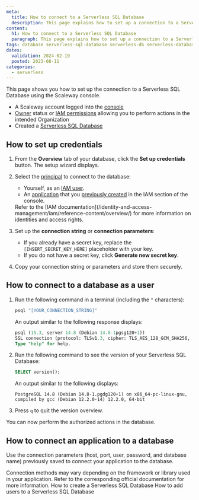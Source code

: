 ```yaml
---
meta:
  title: How to connect to a Serverless SQL Database
  description: This page explains how to set up a connection to a Serverless SQL Database
content:
  h1: How to connect to a Serverless SQL Database
  paragraph: This page explains how to set up a connection to a Serverless SQL Database
tags: database serverless-sql-database serverless-db serverless-database postgresql 
dates:
  validation: 2024-02-19
  posted: 2023-08-11
categories:
  - serverless
---
```


This page shows you how to set up the connection to a Serverless SQL Database using the Scaleway console.

<Macro id="requirements" />

- A Scaleway account logged into the [console](https://console.scaleway.com)
- [Owner](/identity-and-access-management/iam/concepts/#owner) status or [IAM permissions](/identity-and-access-management/iam/concepts/#permission) allowing you to perform actions in the intended Organization
- Created a [Serverless SQL Database](/serverless/sql-databases/how-to/create-a-database/)

## How to set up credentials

1. From the **Overview** tab of your database, click the **Set up credentials** button. The setup wizard displays.

2. Select the [principal](/identity-and-access-management/iam/concepts/#principal) to connect to the database:
    - Yourself, as an [IAM user](/identity-and-access-management/iam/concepts/#user).
    - An [application](/identity-and-access-management/iam/concepts/#application) that you [previously created](/identity-and-access-management/iam/how-to/create-application/) in the IAM section of the console.
    <Message type="note">
        Refer to the [IAM documentation](/identity-and-access-management/iam/reference-content/overview/) for more information on identities and access rights.
    </Message>
3. Set up the **connection string** or **connection parameters**:
    - If you already have a secret key, replace the `[INSERT_SECRET_KEY_HERE]` placeholder with your key.
    - If you do not have a secret key, click **Generate new secret key**.
4. Copy your connection string or parameters and store them securely.

## How to connect to a database as a user

1. Run the following command in a terminal (including the `"` characters):

    ```sh
    psql "[YOUR_CONNECTION_STRING]"
    ```

    An output similar to the following response displays:

    ```sql
    psql (15.3, server 14.8 (Debian 14.8-1pgsg120+1))
    SSL connection (protocol: TLSv1.3, cipher: TLS_AES_128_GCM_SHA256, compression: off)
    Type "help" for help.
    ```

2. Run the following command to see the version of your Serverless SQL Database:

    ```sql
    SELECT version();
    ```

    An output similar to the following displays:

    ```
    PostgreSQL 14.8 (Debian 14.8-1.pgdg120+1) on x86_64-pc-linux-gnu,
    compiled by gcc (Debian 12.2.0-14) 12.2.0, 64-bit
    ```

3. Press `q` to quit the version overview.

You can now perform the authorized actions in the database.

## How to connect an application to a database

Use the connection parameters (host, port, user, password, and database name) previously saved to connect your application to the database.

<Message type="note">
  Connection methods may vary depending on the framework or library used in your application. Refer to the corresponding official documentation for more information.
</Message>


<Navigation title="See also">
  <PreviousButton to="/serverless/sql-databases/how-to/create-a-database/">How to create a Serverless SQL Database</PreviousButton>
  <NextButton to="/serverless/sql-databases/how-to/add-users/">How to add users to a Serverless SQL Database</NextButton>
</Navigation>